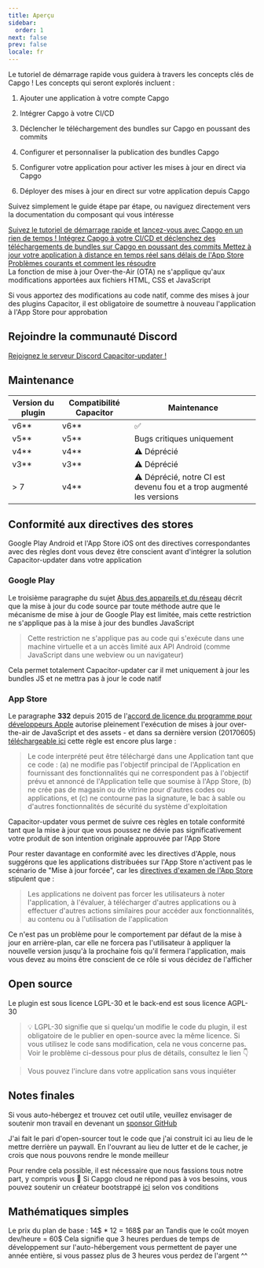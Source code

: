 ```yaml
---
title: Aperçu
sidebar:
  order: 1
next: false
prev: false
locale: fr
---
```



Le tutoriel de démarrage rapide vous guidera à travers les concepts clés de Capgo ! Les concepts qui seront explorés incluent :

<Steps>

1. Ajouter une application à votre compte Capgo

2. Intégrer Capgo à votre CI/CD

3. Déclencher le téléchargement des bundles sur Capgo en poussant des commits

4. Configurer et personnaliser la publication des bundles Capgo

5. Configurer votre application pour activer les mises à jour en direct via Capgo

6. Déployer des mises à jour en direct sur votre application depuis Capgo

</Steps>

Suivez simplement le guide étape par étape, ou naviguez directement vers la documentation du composant qui vous intéresse

<CardGrid stagger>
  <a href="/docs/getting-started/add-an-app/" ><Card title="Commencer le tutoriel" icon="rocket" >
    Suivez le tutoriel de démarrage rapide et lancez-vous avec Capgo en un rien de temps !
  </Card></a>
  <a href="/docs/getting-started/deploy/"><Card title="Facile à intégrer" icon="pencil">
    Intégrez Capgo à votre CI/CD et déclenchez des téléchargements de bundles sur Capgo en poussant des commits
  </Card></a>
  <a href="/docs/live-updates/"><Card title="Documentation des mises à jour en direct" icon="setting">
    Mettez à jour votre application à distance en temps réel sans délais de l'App Store
  </Card></a>
  <a href="/docs/getting-started/troubleshooting"><Card title="Dépannage" icon="open-book">
    Problèmes courants et comment les résoudre
  </Card></a>
</CardGrid>

<Aside type="tip">
La fonction de mise à jour Over-the-Air (OTA) ne s'applique qu'aux modifications apportées aux fichiers HTML, CSS et JavaScript

Si vous apportez des modifications au code natif, comme des mises à jour des plugins Capacitor, il est obligatoire de soumettre à nouveau l'application à l'App Store pour approbation
</Aside>

## Rejoindre la communauté Discord

[Rejoignez le serveur Discord Capacitor-updater !](https://discordcom/invite/VnYRvBfgA6)

## Maintenance

| Version du plugin | Compatibilité Capacitor | Maintenance       |
| ---------------- | ----------------------- | ----------------- |
| v6\*\*         | v6\*\*                | ✅                |
| v5\*\*         | v5\*\*                | Bugs critiques uniquement |
| v4\*\*         | v4\*\*                | ⚠️ Déprécié |
| v3\*\*         | v3\*\*                | ⚠️ Déprécié     |
| > 7             | v4\*\*                | ⚠️ Déprécié, notre CI est devenu fou et a trop augmenté les versions     |

## Conformité aux directives des stores

Google Play Android et l'App Store iOS ont des directives correspondantes avec des règles dont vous devez être conscient avant d'intégrer la solution Capacitor-updater dans votre application

### Google Play

Le troisième paragraphe du sujet [Abus des appareils et du réseau](https://supportgooglecom/googleplay/android-developer/answer/9888379/?hl=en) décrit que la mise à jour du code source par toute méthode autre que le mécanisme de mise à jour de Google Play est limitée, mais cette restriction ne s'applique pas à la mise à jour des bundles JavaScript
> Cette restriction ne s'applique pas au code qui s'exécute dans une machine virtuelle et a un accès limité aux API Android (comme JavaScript dans une webview ou un navigateur)

Cela permet totalement Capacitor-updater car il met uniquement à jour les bundles JS et ne mettra pas à jour le code natif

### App Store

Le paragraphe **332** depuis 2015 de l'[accord de licence du programme pour développeurs Apple](https://developerapplecom/programs/ios/information/) autorise pleinement l'exécution de mises à jour over-the-air de JavaScript et des assets - et dans sa dernière version (20170605) [téléchargeable ici](https://developerapplecom/terms/) cette règle est encore plus large :

> Le code interprété peut être téléchargé dans une Application tant que ce code : (a) ne modifie pas l'objectif principal de l'Application en fournissant des fonctionnalités qui ne correspondent pas à l'objectif prévu et annoncé de l'Application telle que soumise à l'App Store, (b) ne crée pas de magasin ou de vitrine pour d'autres codes ou applications, et (c) ne contourne pas la signature, le bac à sable ou d'autres fonctionnalités de sécurité du système d'exploitation

Capacitor-updater vous permet de suivre ces règles en totale conformité tant que la mise à jour que vous poussez ne dévie pas significativement votre produit de son intention originale approuvée par l'App Store

Pour rester davantage en conformité avec les directives d'Apple, nous suggérons que les applications distribuées sur l'App Store n'activent pas le scénario de "Mise à jour forcée", car les [directives d'examen de l'App Store](https://developerapplecom/app-store/review/guidelines/) stipulent que :

> Les applications ne doivent pas forcer les utilisateurs à noter l'application, à l'évaluer, à télécharger d'autres applications ou à effectuer d'autres actions similaires pour accéder aux fonctionnalités, au contenu ou à l'utilisation de l'application

Ce n'est pas un problème pour le comportement par défaut de la mise à jour en arrière-plan, car elle ne forcera pas l'utilisateur à appliquer la nouvelle version jusqu'à la prochaine fois qu'il fermera l'application, mais vous devez au moins être conscient de ce rôle si vous décidez de l'afficher

## Open source

Le plugin est sous licence LGPL-30 et le back-end est sous licence AGPL-30

> 💡 LGPL-30 signifie que si quelqu'un modifie le code du plugin, il est obligatoire de le publier en open-source avec la même licence. Si vous utilisez le code sans modification, cela ne vous concerne pas. Voir le problème ci-dessous pour plus de détails, consultez le lien 👇

<LinkCard
	title="Licences ?"
	href="https://github.com/Cap-go/capacitor-updater/issues/7"
/>

<LinkCard
	title="Essayez GPTS Capgo pour obtenir de l'aide au lieu de lire la documentation"
	href="https://chatopenaicom/g/g-3dMwHbF2w-capgo-doc-gpt"
/>

> Vous pouvez l'inclure dans votre application sans vous inquiéter

## Notes finales

Si vous auto-hébergez et trouvez cet outil utile, veuillez envisager de soutenir mon travail en devenant un [sponsor GitHub](https://github.com/sponsors/riderx/)

J'ai fait le pari d'open-sourcer tout le code que j'ai construit ici au lieu de le mettre derrière un paywall. En l'ouvrant au lieu de lutter et de le cacher, je crois que nous pouvons rendre le monde meilleur

Pour rendre cela possible, il est nécessaire que nous fassions tous notre part, y compris vous 🥹 Si Capgo cloud ne répond pas à vos besoins, vous pouvez soutenir un créateur bootstrappé [ici](https://github.com/sponsors/riderx/) selon vos conditions

## Mathématiques simples

Le prix du plan de base : 14$ * 12 = 168$ par an
Tandis que le coût moyen dev/heure = 60$
Cela signifie que 3 heures perdues de temps de développement sur l'auto-hébergement vous permettent de payer une année entière, si vous passez plus de 3 heures vous perdez de l'argent ^^
